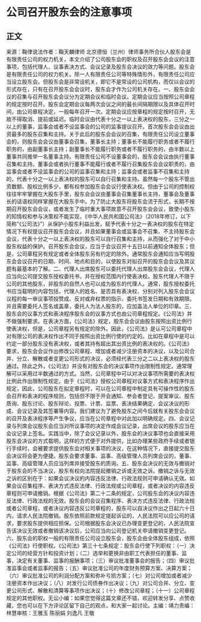 # 公司召开股东会的注意事项
## 正文
来源：鞠律说法作者：鞠天麟律师 北京德恒（兰州）律师事务所合伙人股东会是有限责任公司的权力机关，本文介绍了公司股东会的职权及召开股东会会议的注意事项，包括代理人、议事表决方式、会议记录及股东会决议的效力等问题。股东会是有限责任公司的权力机关。除一人有限责任公司等特殊情形外，有限责任公司应当设立股东会。但股东会是非常设机关，即它不是常设的公司机构，而仅以会议的形式存在，只有在召开股东会会议时，股东会才作为公司机关存在。一、股东会会议的召集与召开股东会会议分为定期会议和临时会议。定期会议应当按照公司章程的规定按时召开。股东会定期会议每两次会议之间的最长间隔期限以及具体召开时间，由公司章程决定，一般每年召开一次。定期会议应按章程的规定按时召开，无故不得取消、提前或延迟。临时会议由代表十分之一以上表决权的股东，三分之一以上的董事，监事会或者不设监事会的公司的监事提议召开。首次股东会会议由出资最多的股东召集和主持。关于此后的股东会会议的召集，有限责任公司设立董事会的，则股东会会议由董事会召集，董事长主持；董事长不能履行职务或者不履行职务的，由副董事长主持；副董事长不能履行职务或者不履行职务的，由半数以上董事共同推举一名董事主持。有限责任公司不设董事会的，股东会会议由执行董事召集和主持。董事会或者执行董事不能履行或者不履行召集股东会会议职责的，由监事会或者不设监事会的公司的监事召集和主持；监事会或者监事不召集和主持的，代表十分之一以上表决权的股东可以自行召集和主持。虽然每一个股东不管出资数额、股权比例多少，都有权参加股东会会议行使表决权。但由于公司的控制权往往牢牢掌握在大股东手里，股东会会议由董事会召集董事长主持，董事会及董事长的话语权同样掌握在大股东手中。为了防止大股东将股东会流于形式，长期不按期召开股东会会议，或者发生了临时重大事项故意不召开股东会会议，致使小股东的知情权和参与决策权不能实现，《中华人民共和国公司法》（2018年修订，以下简称“《公司法》”）从保护小股东利益出发，赋予代表十分之一表决权的股东在特定情况下有权提议召开股东会会议，并且如果董事会或监事会不召集、不主持股东会会议，代表十分之一以上表决权的股东可以自行召集和主持，从而强化了对于中小股东权益的保护。召开股东会会议，应当于会议召开十五日以前通知全体股东；但是，公司章程另有规定或者全体股东另有约定的除外。通常股东会通知应当写明股东会会议召开的日期、时间、地点和目的，以使股东对拟召开的股东会会议及其议题有最基本的了解。二、代理人出席股东可以委托代理人出席股东会会议，代理人应当向公司提交股东授权委托书，并在授权范围内行使表决权。股东代理人不限于公司的其他股东，非股东的自然人也可以成为股东的代理人。通常，股东授权委托书应当载明的内容包括，代理人的姓名、是否具有表决权、分别对列入股东会会议议程的每一审议事项投赞成、反对或弃权票的指示、委托书签发日期和有效期限。并且需要委托人签名或盖章，委托人为法人股东的，应加盖法人单位的印章。三、股东会的议事方式和表决程序股东会的议事方式也由公司章程规定。《公司法》并不做强制要求。在表决方面，《公司法》规定，股东会会议由股东按照出资比例行使表决权，但是，公司章程另有规定的除外。因此，《公司法》是认可公司章程中对有限公司的表决权作出不同于按照出资比例行使的约定的。比如在章程中是可以约定一部分股东没有表决权，或者其持有超出其出资比例的表决权的。《公司法》要求，股东会会议作出修改公司章程、增加或者减少注册资本的决议，以及公司合并、分立、解散或者变更公司形式的决议，必须经代表三分之二以上表决权的股东通过。除此之外，《公司法》并没有对股东会的决议事项作出限制性规定。通常理解可以采用过半数通过的方式。当然，公司章程中可以对决议事项所需要的表决权比例此作出限制性规定。由于《公司法》授权公司章程对议事方式和表决程序作出规定，因此，公司股东在拟定章程时，可以在公司章程中制定具有可操作性的股东会召开和表决的程序规则，包括但不限于开会通知、参会者登记、提案审议、股东质询、股东讨论、股东辩论、投票、计票、监票、表决结果确定、会议决议的形成、会议记录及其签署等内容。我们建议为了避免股东之间今后就有关股东会会议的召开及表决程序等产生争议，应当在公司章程中对此加以明确规定。四、会议记录与列席会议股东会应当对所议事项的决定作成会议记录，出席会议的股东应当在会议记录上签名。实践当中，除了会议记录以外，股东会的决议事项也会直接采用股东会决议的方式载明，这样的方式便于对外提供，比如办理某些政府手续或者银行手续时，会被要求提供股东会对相关事项的决议，在这种情况下，直接提交股东会决议将会更为便捷。股东会要求董事、监事、高级管理人员列席会议的，董事、监事、高级管理人员应当列席并接受股东的质询。五、股东会决议的无效与撤销对于股东会的不当决议，股东有权向法院提起撤销之诉或无效之诉。撤销之诉与无效之诉的区别在于：如果会议决议的内容违反法律、行政法规则可申请确认无效。如果会议召集程序、表决方式违反法律、行政法规或公司章程，或者决议的内容违反章程则可申请撤销。根据《公司法》第二十二条的规定，公司股东会的决议内容违反法律、行政法规的无效。股东会的会议召集程序、表决方式违反法律、行政法规或者公司章程，或者决议内容违反公司章程的，股东可以自决议作出之日起六十日内，请求人民法院撤销。股东依照前款规定提起诉讼的，人民法院可以应公司的请求，要求股东提供相应担保。公司根据股东会决议已办理变更登记的，人民法院宣告该决议无效或者撤销该决议后，公司应当向公司登记机关申请撤销变更登记。六、股东会的职权一般的有限责任公司设立股东会，股东会由全体股东组成，依照《公司法》行使职权。《公司法》第三十七条规定：股东会行使下列职权：（一）决定公司的经营方针和投资计划；（二）选举和更换非由职工代表担任的董事、监事，决定有关董事、监事的报酬事项；（三）审议批准董事会的报告；（四）审议批准监事会或者监事的报告；（五）审议批准公司的年度财务预算方案、决算方案；（六）审议批准公司的利润分配方案和弥补亏损方案；（七）对公司增加或者减少注册资本作出决议；（八）对发行公司债券作出决议；（九）对公司合并、分立、变更公司形式、解散和清算等事项作出决议；（十）修改公司章程；（十一）公司章程规定的其他职权。无讼小编：如果您觉得这篇文章还不错，欢迎转发分享、点赞收藏，您也可以在下方评论区留下自己的观点，和大家一起讨论。主编：靖力责编：林慧审核：王雅玉 陈丽娟 刘逸凡 王敬